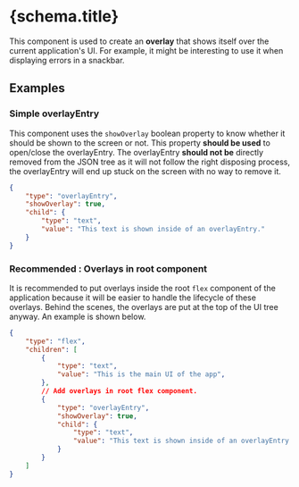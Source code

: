 
# {schema.title}

This component is used to create an **overlay** that shows itself over the current application's UI. For example, it might be interesting to use it when displaying errors in a snackbar.

## Examples

### Simple overlayEntry

This component uses the `showOverlay` boolean property to know whether it should be shown to the screen or not. This property **should be used** to open/close the overlayEntry. The overlayEntry **should not be** directly removed from the JSON tree as it will not follow the right disposing process, the overlayEntry will end up stuck on the screen with no way to remove it.

```json
{
    "type": "overlayEntry",
    "showOverlay": true,
    "child": {
        "type": "text",
        "value": "This text is shown inside of an overlayEntry."
    }
}
```

### Recommended : Overlays in root component
It is recommended to put overlays inside the root `flex` component of the application because it will be easier to handle the lifecycle of these overlays. Behind the scenes, the overlays are put at the top of the UI tree anyway. An example is shown below.

```json
{
    "type": "flex",
    "children": [
        {
            "type": "text",
            "value": "This is the main UI of the app",
        },
        // Add overlays in root flex component.
        {
            "type": "overlayEntry",
            "showOverlay": true,
            "child": {
                "type": "text",
                "value": "This text is shown inside of an overlayEntry."
            }
        }
    ]
}
```

<PropertyTable schema={schema}/>
